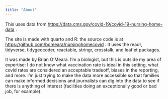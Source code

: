 ```yaml
---
title: "About"
---
```


This uses data from <https://data.cms.gov/covid-19/covid-19-nursing-home-data> .

The site is made with quarto and R: the source code is at <https://github.com/bomeara/nursinghomecovid> . It uses the readr, tidyverse, tidygeocoder, reactable, stringr, crosstalk, and leaflet packages.

It was made by Brian O'Meara. I'm a biologist, but this is outside my area of expertise: I do not know what vaccination rate is ideal in this setting, what covid rates are considered an acceptable tradeoff, biases in the reporting, and more. I'm just trying to make the data more accessible so that families can make informed decisions and journalists can dig into the data to see if there is anything of interest (facilities doing an exceptionally good or bad job, for example).
